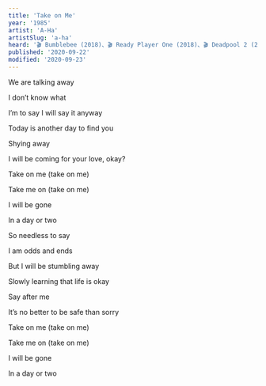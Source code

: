 ```yaml
---
title: 'Take on Me'
year: '1985'
artist: 'A-Ha'
artistSlug: 'a-ha'
heard: '🎬 Bumblebee (2018)、🎬 Ready Player One (2018)、🎬 Deadpool 2 (2018)、🎬 Sing Street (2016)、📺 Family Guy: Breaking Out Is Hard to Do (2005)、📺 The Simpsons: Future-Drama (2005)'
published: '2020-09-22'
modified: '2020-09-23'
---
```


<LyricSection>

We are talking away

I don&rsquo;t know what

I&rsquo;m to say I will say it anyway

Today is another day to find you

Shying away

I will be coming for your love, okay?

</LyricSection>

<LyricSection>

Take on me (take on me)

Take me on (take on me)

I will be gone

In a day or two

</LyricSection>

<LyricSection>

So needless to say

I am odds and ends

But I will be stumbling away

Slowly learning that life is okay

Say after me

It&rsquo;s no better to be safe than sorry

</LyricSection>

<LyricSection>

Take on me (take on me)

Take me on (take on me)

I will be gone

In a day or two

</LyricSection>
